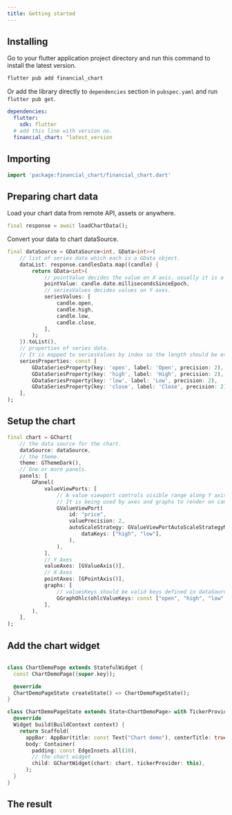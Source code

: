 ```yaml
---
title: Getting started
---
```



## Installing

Go to your flutter application project directory and run this command to install the latest version.
```bash
flutter pub add financial_chart
```

Or add the library directly to `dependencies` section in `pubspec.yaml` and run `flutter pub get`.

```yaml
dependencies:
  flutter:
    sdk: flutter
  # add this line with version no.
  financial_chart: ^latest_version
```

## Importing

```dart
import 'package:financial_chart/financial_chart.dart'
```


## Preparing chart data

Load your chart data from remote API, assets or anywhere.

```dart
final response = await loadChartData();
```

Convert your data to chart dataSource.

```dart
final dataSource = GDataSource<int, GData<int>>(
    // list of series data which each is a GData object.
    dataList: response.candlesData.map((candle) {
        return GData<int>(
            // pointValue decides the value on X axis. usually it is a timestamp.
            pointValue: candle.date.millisecondsSinceEpoch,
            // seriesValues decides values on Y axes.
            seriesValues: [
                candle.open,
                candle.high,
                candle.low,
                candle.close,
            ],
        );
    }).toList(),
    // properties of series data. 
    // It is mapped to seriesValues by index so the length should be exact same as seriesValues.
    seriesProperties: const [
        GDataSeriesProperty(key: 'open', label: 'Open', precision: 2),
        GDataSeriesProperty(key: 'high', label: 'High', precision: 2),
        GDataSeriesProperty(key: 'low', label: 'Low', precision: 2),
        GDataSeriesProperty(key: 'close', label: 'Close', precision: 2),
    ],
);

```

## Setup the chart

```dart
final chart = GChart(
    // the data source for the chart.
    dataSource: dataSource,
    // the theme.
    theme: GThemeDark(),
    // One or more panels.
    panels: [
        GPanel(
            valueViewPorts: [
                // A value viewport controls visible range along Y axis.
                // It is being used by axes and graphs to render on canvas correctly.
                GValueViewPort(
                    id: "price",
                    valuePrecision: 2,
                    autoScaleStrategy: GValueViewPortAutoScaleStrategyMinMax(
                        dataKeys: ["high", "low"],
                    ),
                ),
            ],
            // Y Axes
            valueAxes: [GValueAxis()],
            // X Axes
            pointAxes: [GPointAxis()],
            graphs: [
                // valuesKeys should be valid keys defined in dataSource seriesProperties.
                GGraphOhlc(ohlcValueKeys: const ["open", "high", "low", "close"]),
            ],
        ),
    ],
);

```

## Add the chart widget


```dart

class ChartDemoPage extends StatefulWidget {
  const ChartDemoPage({super.key});

  @override
  ChartDemoPageState createState() => ChartDemoPageState();
}

class ChartDemoPageState extends State<ChartDemoPage> with TickerProviderStateMixin {
  @override
  Widget build(BuildContext context) {
    return Scaffold(
      appBar: AppBar(title: const Text("Chart demo"), centerTitle: true),
      body: Container(
        padding: const EdgeInsets.all(10),
        // the chart widget
        child: GChartWidget(chart: chart, tickerProvider: this),
      );
  }
}
```

## The result

<EmbedChart name="chart1"/>